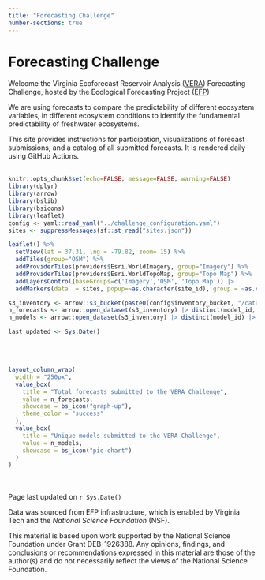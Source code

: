```yaml
---
title: "Forecasting Challenge"
number-sections: true
---
```


# Forecasting Challenge

Welcome the Virginia Ecoforecast Reservoir Analysis ([VERA](http://ltreb-reservoirs.org/)) Forecasting Challenge, hosted by the Ecological Forecasting Project ([EFP](https://www.ecoforecastprojectvt.org/))

We are using forecasts to compare the predictability of different ecosystem variables, in different ecosystem conditions to identify the fundamental predictability of freshwater ecosystems.

This site provides instructions for participation, visualizations of forecast submissions, and a catalog of all submitted forecasts. It is rendered daily using GitHub Actions.
<br />
<br />
```r
knitr::opts_chunk$set(echo=FALSE, message=FALSE, warning=FALSE)
library(dplyr)
library(arrow)
library(bslib)
library(bsicons)
library(leaflet)
config <- yaml::read_yaml("../challenge_configuration.yaml")
sites <- suppressMessages(sf::st_read("sites.json"))
```

```r
leaflet() %>%
  setView(lat = 37.31, lng = -79.82, zoom= 15) %>%
  addTiles(group="OSM") %>%
  addProviderTiles(providers$Esri.WorldImagery, group="Imagery") %>%
  addProviderTiles(providers$Esri.WorldTopoMap, group="Topo Map") %>%
  addLayersControl(baseGroups=c('Imagery','OSM', 'Topo Map')) |> 
  addMarkers(data  = sites, popup=~as.character(site_id), group = ~as.character(Partner), clusterOptions = markerClusterOptions())
```

```r
s3_inventory <- arrow::s3_bucket(paste0(config$inventory_bucket, "/catalog"), endpoint_override = config$endpoint, anonymous = TRUE)
n_forecasts <- arrow::open_dataset(s3_inventory) |> distinct(model_id, reference_date) |> collect() |> nrow()
n_models <- arrow::open_dataset(s3_inventory) |> distinct(model_id) |> collect() |> nrow()

last_updated <- Sys.Date()
```
<br />
<br />
```r

layout_column_wrap(
  width = "250px",
  value_box(
    title = "Total forecasts submitted to the VERA Challenge", 
    value = n_forecasts,
    showcase = bs_icon("graph-up"),
    theme_color = "success" 
  ),
  value_box(
    title = "Unique models submitted to the VERA Challenge", 
    value = n_models,
    showcase = bs_icon("pie-chart")
  )
)

```
<br />
<br />
Page last updated on `r Sys.Date()`

Data was sourced from EFP infrastructure, which is enabled by Virginia Tech and the *National Science Foundation* (NSF).


This material is based upon work supported by the National Science Foundation under Grant DEB-1926388. Any opinions, findings, and conclusions or recommendations expressed in this material are those of the author(s) and do not necessarily reflect the views of the National Science Foundation.
